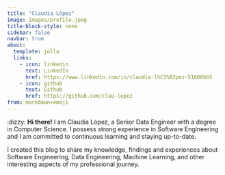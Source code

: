 ```yaml
---
title: "Claudia López"
image: images/profile.jpeg
title-block-style: none
sidebar: false
navbar: true
about:
  template: jolla
  links:
    - icon: linkedin
      text: LinkedIn
      href: https://www.linkedin.com/in/claudia-l%C3%B3pez-51608bb5
    - icon: github
      text: Github
      href: https://github.com/clau-lopez
from: markdown+emoji
---
```




 :dizzy: **Hi there!** I am Claudia López, a Senior Data Engineer with a degree in Computer Science. I possess strong experience in Software Engineering and I am committed to continuous learning and staying up-to-date.

I created this blog to share my knowledge, findings and experiences about Software Engineering, Data Engineering, Machine Learning, and other interesting aspects of my professional journey.



